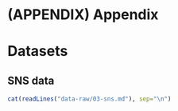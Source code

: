 \cleardoublepage 

# (APPENDIX) Appendix {-}

# Datasets

## SNS data {#sns-data}

```r
cat(readLines("data-raw/03-sns.md"), sep="\n")
```


